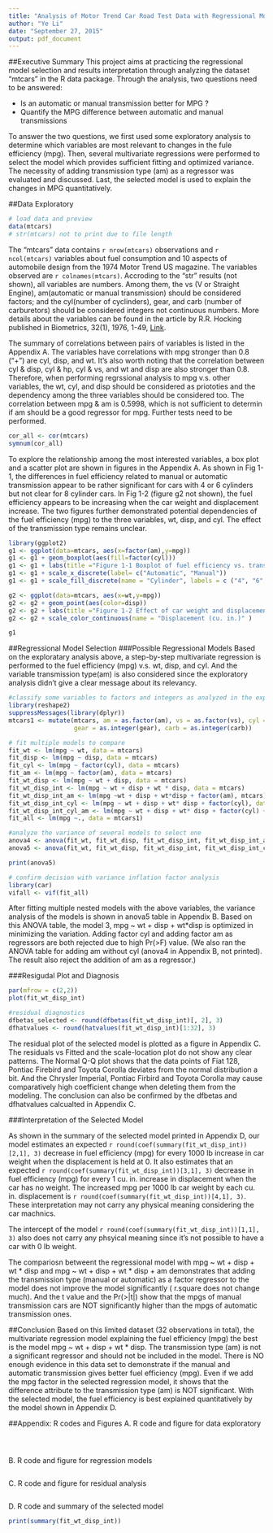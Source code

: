 ```yaml
---
title: "Analysis of Motor Trend Car Road Test Data with Regressional Models (A Coursera course project)"
author: "Ye Li"
date: "September 27, 2015"
output: pdf_document
---
```


##Executive Summary
This project aims at practicing the regressional model selection and results interpretation through analyzing the dataset "mtcars" in the R data package. Through the analysis, two questions need to be answered:

* Is an automatic or manual transmission better for MPG ?
* Quantify the MPG difference between automatic and manual transmissions

To answer the two questions, we first used some exploratory analysis to determine which variables are most relevant to changes in the fule efficiency (mpg). Then, several multivariate regressions were performed to select the model which provides sufficient fitting and optimized variance. The necessity of adding transmission type (am) as a regressor was evaluated and discussed. Last, the selected model is used to explain the changes in MPG quantitatively. 

##Data Exploratory 
```r
# load data and preview
data(mtcars)
# str(mtcars) not to print due to file length
```
The "mtcars" data contains `r nrow(mtcars)` observations and `r ncol(mtcars)` variables about fuel consumption and 10 aspects of automobile design from the 1974 Motor Trend US magazine. The variables observed are `r colnames(mtcars)`. Accroding to the "str" results (not shown), all variables are numbers. Among them, the vs (V or Straight Engine), am(automatic or manual transmission) should be considered factors; and the cyl(number of cyclinders), gear, and carb (number of carburetors) should be considered integers not continuous numbers. More details about the variables can be found in the article by R.R. Hocking published in Biometrics, 32(1), 1976, 1-49, [Link](http://www.jstor.org/stable/2529336). 

The summary of correlations between pairs of variables is listed in the Appendix A. The variables have correlations with mpg stronger than 0.8 ("+") are cyl, disp, and wt. It's also worth noting that the correlation between cyl & disp, cyl & hp, cyl & vs, and wt and disp are also stronger than 0.8. Therefore, when performing regrssional analysis to mpg v.s. other variables, the wt, cyl, and disp should be considered as priototies and the dependency among the three variables should be considered too. The correlation between mpg & am is 0.5998, which is not sufficient to determin if am should be a good regressor for mpg. Further tests need to be performed. 
```r
cor_all <- cor(mtcars)
symnum(cor_all)
```

To explore the relationship among the most interested variables, a box plot and a scatter plot are shown in figures in the Appendix A. As shown in Fig 1-1, the differences in fuel efficiency related to manual or automatic transmission appear to be rather significant for cars with 4 or 6 cylinders but not clear for 8 cylinder cars. In Fig 1-2 (figure g2 not shown), the fuel efficiency appears to be increasing when the car weight and displacement increase. The two figures further demonstrated potential dependencies of the fuel efficiency (mpg) to the three variables, wt, disp, and cyl. The effect of the transmission type remains unclear. 

```r
library(ggplot2)
g1 <- ggplot(data=mtcars, aes(x=factor(am),y=mpg))
g1 <- g1 + geom_boxplot(aes(fill=factor(cyl))) 
g1 <- g1 + labs(title ="Figure 1-1 Boxplot of fuel efficiency vs. transmission \n type and number of cylinders", x = "Transmission Type", y= "Fuel Efficiency (mpg)")
g1 <- g1 + scale_x_discrete(label= c("Automatic", "Manual"))
g1 <- g1 + scale_fill_discrete(name = "Cylinder", labels = c ("4", "6", "8") )

g2 <- ggplot(data=mtcars, aes(x=wt,y=mpg)) 
g2 <- g2 + geom_point(aes(color=disp))
g2 <- g2 + labs(title ="Figure 1-2 Effect of car weight and displacement \n on fuel efficiency", x = "Car Weight (lb/1000)", y= "Fuel Efficiency (mpg)")
g2 <- g2 + scale_color_continuous(name = "Displacement (cu. in.)" )

g1
```
##Regressional Model Selection
###Possible Regressional Models
Based on the exploratary analysis above, a step-by-step multivariate regression is performed to the fuel efficiency (mpg) v.s. wt, disp, and cyl. And the variable transmission type(am) is also considered since the exploratory analysis didn't give a clear message about its relevancy.   

```r
#classify some variables to factors and integers as analyzed in the exploratory section
library(reshape2)
suppressMessages(library(dplyr))
mtcars1 <- mutate(mtcars, am = as.factor(am), vs = as.factor(vs), cyl = as.integer(cyl),
                  gear = as.integer(gear), carb = as.integer(carb))

# fit multiple models to compare
fit_wt <- lm(mpg ~ wt, data = mtcars)
fit_disp <- lm(mpg ~ disp, data = mtcars)
fit_cyl <- lm(mpg ~ factor(cyl), data = mtcars)
fit_am <- lm(mpg ~ factor(am), data = mtcars)
fit_wt_disp <- lm(mpg ~ wt + disp, data = mtcars)
fit_wt_disp_int <- lm(mpg ~ wt + disp + wt * disp, data = mtcars)
fit_wt_disp_int_am <- lm(mpg ~wt + disp + wt*disp + factor(am), mtcars)
fit_wt_disp_int_cyl <- lm(mpg ~ wt + disp + wt* disp + factor(cyl), data = mtcars)
fit_wt_disp_int_cyl_am <- lm(mpg ~ wt + disp + wt* disp + factor(cyl) + factor(am), data = mtcars)
fit_all <- lm(mpg ~., data = mtcars1)

#analyze the variance of several models to select one
anova4 <- anova(fit_wt, fit_wt_disp, fit_wt_disp_int, fit_wt_disp_int_am)
anova5 <- anova(fit_wt, fit_wt_disp, fit_wt_disp_int, fit_wt_disp_int_cyl, fit_wt_disp_int_cyl_am)

print(anova5)

# confirm decision with variance inflation factor analysis
library(car)
vifall <- vif(fit_all)

```

After fitting multiple nested models with the above variables, the variance analysis of the models is shown in anova5 table in Appendix B. Based on this ANOVA table, the model 3, mpg ~ wt + disp + wt*disp is optimized in minimizing the variation. Adding factor cyl and adding factor am as regressors are both rejected due to high Pr(>F) value. (We also ran the ANOVA table for adding am without cyl (anova4 in Appendix B, not printed). The result also reject the addition of am as a regressor.)

###Resigudal Plot and Diagnosis

```r
par(mfrow = c(2,2))
plot(fit_wt_disp_int)

#residual diagnostics
dfbetas_selected <- round(dfbetas(fit_wt_disp_int)[, 2], 3)
dfhatvalues <- round(hatvalues(fit_wt_disp_int)[1:32], 3)

```
The residual plot of the selected model is plotted as a figure in Appendix C. The residuals vs Fitted and the scale-location plot do not show any clear patterns. The Normal Q-Q plot shows that the data points of Fiat 128, Pontiac Firebird and Toyota Corolla deviates from the normal distribution a bit. And the Chrysler Imperial, Pontiac Firbird and Toyota Corolla may cause comparatively high coefficient change when deleting them from the modeling. The conclusion can also be confirmed by the dfbetas and dfhatvalues calcualted in Appendix C. 

###Interpretation of the Selected Model 

As shown in the summary of the selected model printed in Appendix D, our model estimates an expected `r round(coef(summary(fit_wt_disp_int))[2,1], 3)`  decrease in fuel efficiency (mpg) for every 1000 lb increase in car weight when the displacement is held at 0. It also estimates that an expected `r round(coef(summary(fit_wt_disp_int))[3,1], 3)` decrease in fuel efficiency (mpg) for every 1 cu. in. increase in displacement when the car has no weight. The increased mpg per 1000 lb car weight by each cu. in. displacement is `r round(coef(summary(fit_wt_disp_int))[4,1], 3)`. These interpretation may not carry any physical meaning considering the car machnics. 

The intercept of the model `r round(coef(summary(fit_wt_disp_int))[1,1], 3)` also does not carry any phsyical meaning since it's not possible to have a car with 0 lb weight. 

The compariosn betweent the regressional model with mpg ~ wt + disp + wt \* disp and mpg ~ wt + disp + wt \* disp  + am demonstrates that adding the transmission type (manual or automatic) as a factor regressor to the model does not improve the model significantly ( r.square does not change much). And the t value and the Pr(>|t|) show that the mpgs of manual transmission cars are NOT significantly higher than the mpgs of automatic transmission ones. 

##Conclusion
Based on this limited dataset (32 observations in total), the multivariate regression model explaining the fuel efficiency (mpg) the best is the model mpg ~ wt + disp + wt \* disp. The transmission type (am) is not a significant regressor and should not be included in the model.  There is NO enough evidence in this data set to demonstrate if the manual and automatic transmission gives better fuel efficiency (mpg). Even if we add the mpg factor in the selected regression model, it shows that the difference attribute to the transmission type (am) is NOT significant. With the selected model, the fuel efficiency is best explained quantitatively by the model shown in Appendix D.  


##Appendix: R codes and Figures 
A. R code and figure for data exploratory
```r
```

```r
```

```r
```

B. R code and figure for regression models
```r
```

C. R code and figure for residual analysis 
```r
```

D. R code and summary of the selected model 
```r
print(summary(fit_wt_disp_int))
```
